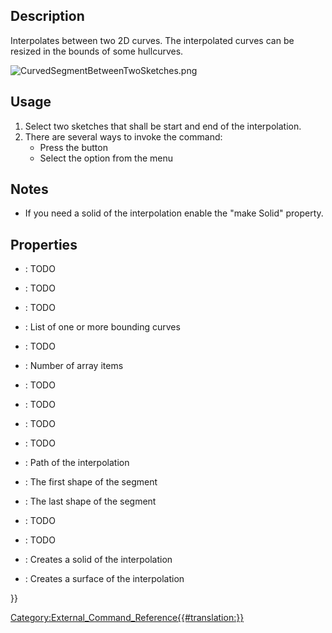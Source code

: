 <languages/>
<translate>

<!--T:1-->
{{Docnav
|[[CurvedShapes_CurvedArray|CurvedArray]]
|[[CurvedShapes_InterpolatedMiddle|InterpolatedMiddle]]
|[[CurvedShapes_Workbench|CurvedShapes]]
|IconL=CurvedShapes_CurvedArray.svg
|IconR=CurvedShapes_InterpolatedMiddle.svg
|IconC=CurvedShapes_workbench_icon.svg
}}

<!--T:2-->
{{GuiCommand
|Name=CurvedShapes CurvedSegment
|MenuLocation=Curved Shapes → Curved Segment
|Workbenches=[[CurvedShapes_Workbench|CurvedShapes]]
|Shortcut=
|SeeAlso=
}}

==Description== <!--T:3-->

<!--T:4-->
Interpolates between two 2D curves. The interpolated curves can be resized in the bounds of some hullcurves.

</translate>
[[File:CurvedSegmentBetweenTwoSketches.png|frameless]]
<translate>
<!--T:5-->
{{Caption|Image of a simple FreeCAD project with two sketches using the CurvedSegment command}}

==Usage== <!--T:6-->

<!--T:7-->
# Select two sketches that shall be start and end of the interpolation.
# There are several ways to invoke the command:
#* Press the {{Button|[[Image:CurvedShapes_CurvedSegment.svg|16px]] [[CurvedShapes_CurvedSegment|Curved Segment]]}} button
#* Select the {{MenuCommand|Curved Shapes → [[Image:CurvedShapes_CurvedSegment.svg|16px]] Curved Segment}} option from the menu

==Notes== <!--T:8-->

<!--T:9-->
* If you need a solid of the interpolation enable the "make Solid" property.

==Properties== <!--T:10-->

<!--T:11-->
{{Properties_Title|Curved Segment}}

<!--T:12-->
* {{PropertyData|Distribution}}: TODO
* {{PropertyData|Distribution Reverse}}: TODO
* {{PropertyData|Force Interpolation}}: TODO
* {{PropertyData|Hullcurves}}: List of one or more bounding curves
* {{PropertyData|Interpolation Points}}: TODO
* {{PropertyData|Items}}: Number of array items
* {{PropertyData|Loft Max Degree}}: TODO
* {{PropertyData|Max Loft Size}}: TODO
* {{PropertyData|Normal Shape1}}: TODO
* {{PropertyData|Normal Shape2}}: TODO
* {{PropertyData|Path}}: Path of the interpolation
* {{PropertyData|Shape1}}: The first shape of the segment
* {{PropertyData|Shape2}}: The last shape of the segment
* {{PropertyData|Twist}}: TODO
* {{PropertyData|Twist Reverse}}: TODO
* {{PropertyData|make Solid}}: Creates a solid of the interpolation
* {{PropertyData|make Surface}}: Creates a surface of the interpolation


<!--T:13-->
{{Docnav
|[[CurvedShapes_CurvedArray|CurvedArray]]
|[[CurvedShapes_InterpolatedMiddle|InterpolatedMiddle]]
|[[CurvedShapes_Workbench|CurvedShapes]]
|IconL=CurvedShapes_CurvedArray.svg
|IconR=CurvedShapes_InterpolatedMiddle.svg
|IconC=CurvedShapes_workbench_icon.svg
}}

</translate>
{{Userdocnavi{{#translation:}}}}
[[Category:External_Command_Reference{{#translation:}}]]